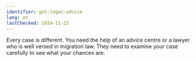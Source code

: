 ```yaml
---
identifier: get-legal-advice
lang: en
lastChecked: 2024-11-22
---
```


Every case is different. You need the help of an <InternalShortLink identifier="contacts">advice centre</InternalShortLink> or a lawyer who is well versed in migration law. They need to examine your case carefully to see what your chances are.

